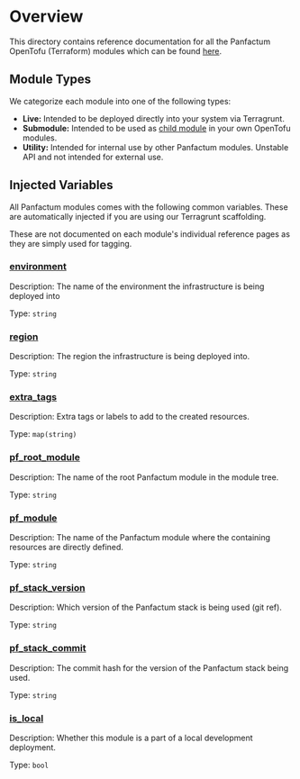 # Overview

This directory contains reference documentation for all the Panfactum OpenTofu (Terraform) modules which can be found
[here](https://github.com/Panfactum/stack/tree/__PANFACTUM_VERSION_EDGE__/packages/infrastructure).

## Module Types

We categorize each module into one of the following types:

* **Live:** Intended to be deployed directly into your system via Terragrunt.
* **Submodule:** Intended to be used as [child module](https://opentofu.org/docs/language/modules/) in your own OpenTofu modules.
* **Utility:** Intended for internal use by other Panfactum modules. Unstable API and not intended for external use.

## Injected Variables

All Panfactum modules comes with the following common variables. These are automatically injected
if you are using our Terragrunt scaffolding.

These are not documented on each module's individual reference pages as they are simply used for tagging.

### <a name="input_environment" /> [environment](#input_environment)

Description: The name of the environment the infrastructure is being deployed into

Type: `string`

### <a name="input_region" /> [region](#input_region)

Description: The region the infrastructure is being deployed into.

Type: `string`

### <a name="input_extra_tags" /> [extra\_tags](#input_extra_tags)

Description: Extra tags or labels to add to the created resources.

Type: `map(string)`

### <a name="input_pf_root_module" /> [pf\_root\_module](#input_pf_root_module)

Description: The name of the root Panfactum module in the module tree.

Type: `string`

### <a name="input_pf_module" /> [pf\_module](#input_pf_module)

Description: The name of the Panfactum module where the containing resources are directly defined.

Type: `string`

### <a name="input_pf_stack_version" /> [pf\_stack\_version](#input_pf_stack_version)

Description: Which version of the Panfactum stack is being used (git ref).

Type: `string`

### <a name="input_pf_stack_commit" /> [pf\_stack\_commit](#input_pf_stack_commit)

Description: The commit hash for the version of the Panfactum stack being used.

Type: `string`

### <a name="input_is_local" /> [is\_local](#input_is_local)

Description: Whether this module is a part of a local development deployment.

Type: `bool`
